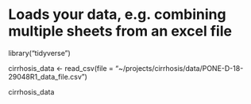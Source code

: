 # Loads your data, e.g. combining multiple sheets from an excel file

library("tidyverse")

cirrhosis_data <- read_csv(file =
"~/projects/cirrhosis/data/PONE-D-18-29048R1_data_file.csv")

cirrhosis_data
